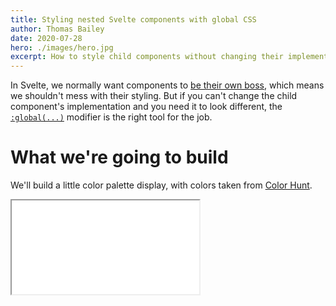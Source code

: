 ```yaml
---
title: Styling nested Svelte components with global CSS
author: Thomas Bailey
date: 2020-07-28
hero: ./images/hero.jpg
excerpt: How to style child components without changing their implementation or leaking styles to the rest of your app.
---
```


In Svelte, we normally want components to [be their own boss](https://github.com/sveltejs/rfcs/pull/22#issuecomment-664047806), which means we shouldn't mess with their styling. But if you can't change the child component's implementation and you need it to look different, the [`:global(...)`](https://svelte.dev/docs#style) modifier is the right tool for the job.

# What we're going to build

We'll build a little color palette display, with colors taken from [Color Hunt](https://colorhunt.co/palette/181883).

<iframe
  style={{
    width: '100%',
    height: '500px',
    maxWidth: '744px',
    border: 'none',
    boxShadow:
      '0 30px 60px -10px rgba(0,0,0,0.3), 0 18px 36px -18px rgba(0,0,0,0.33)',
    margin: '15px auto 50px'
  }}
  src={
    'https://svelte.dev/repl/6fbc80ba9fe944d0a9c09023c4485247?version=3.24.0'
  }
/>

# Our components

Each color in our palette is represented by an instance of the ColorSwatch class, which is a very simple creature. By default it just renders a 50x50 div:

```html
<!-- ColorSwatch.svelte -->

<style>
  .color-swatch {
    width: 50px;
    height: 50px;
  }
</style>

<div class="color-swatch"></div>
```

But our outer component is a little more interesting:

```html
<!-- App.svelte -->

<style>
  :global(.container > *) {
    height: 25% !important;
    width: 100% !important;
  }

  :global(.container > :nth-child(1)) {
    background: #eb6383;
  }

  /* etc */
</style>

<div class="container">
  <ColorSwatch />
  <ColorSwatch />
  <ColorSwatch />
  <ColorSwatch />
</div>
```

Notice how we're targeting our color swatches: `:global(.container > *)`. It uses Svelte's :global(...) modifier so that the rule affects elements outside the current component, but we limit its influence with the .container class and the CSS [child combinator](https://developer.mozilla.org/en-US/docs/Web/CSS/Child_combinator) (>). We use the [universal selector](https://developer.mozilla.org/en-US/docs/Web/CSS/Universal_selectors) (\*) to target _any_ of our container's direct children, which lets us pretend a little ignorance of our child components' markup.

# _Really_ preventing style leak

If we used a class called "container" elsewhere in our app, our global rule could still leak out and wreak havoc on our carefully crafted UI. If we're concerned about that, we can [manually generate](https://www.uuidgenerator.net/) a unique identifier and append it to our container class, like so:

```html
<!-- App.svelte -->

<style>
  :global(.container-bacf979e > *) {
    height: 25% !important;
    width: 100% !important;
  }

  :global(.container-bacf979e > :nth-child(1)) {
    background: #eb6383;
  }

  /* etc */
</style>

<div class="container-bacf979e">
  <ColorSwatch />
  <ColorSwatch />
  <ColorSwatch />
  <ColorSwatch />
</div>
```

# Further reading

If you want to dive deeper into the conversation around CSS scoping in Svelte, I recommend starting with [this post](https://github.com/sveltejs/rfcs/pull/22#issuecomment-664047806) by [pngwn](https://github.com/pngwn). There's also [this (infamous) GitHub issue](https://github.com/sveltejs/svelte/issues/2870).

# You have a new ability! 🎉

Now you can style child components without mucking up the rest of your app! Congrats! If you have other thoughts on this topic, I'd love to hear them on [Twitter](https://twitter.com/noise_machines).

# I still have questions!

That's totally okay! I'm sure I have answers for you. [Message me on Twitter](https://twitter.com/noise_machines) and I'll be glad to help you out.

